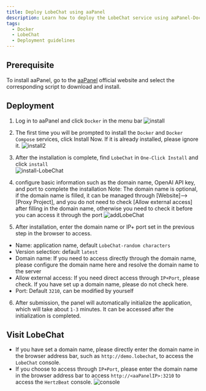 ```yaml
---
title: Deploy LobeChat using aaPanel
description: Learn how to deploy the LobeChat service using aaPanel-Docker, including installing the Docker container environment and using the command to start the service with one click. Detailed instructions on how to configure environment variables and use proxy addresses.
tags:
  - Docker
  - LobeChat
  - Deployment guidelines
---
```


## Prerequisite

To install aaPanel, go to the [aaPanel](https://www.aapanel.com/new/download.html#install) official website and select the corresponding script to download and install.

## Deployment

1. Log in to aaPanel and click `Docker` in the menu bar
   ![install](https://github.com/user-attachments/assets/f67180c2-47ba-4b04-9f12-d274c7821085)

2. The first time you will be prompted to install the `Docker` and `Docker Compose` services, click Install Now. If it is already installed, please ignore it.
   ![install2](https://github.com/user-attachments/assets/e269bd27-d323-43ba-811b-c0f5e4137903)

3. After the installation is complete, find `LobeChat` in `One-Click Install` and click `install`\
   ![install-LobeChat](https://github.com/user-attachments/assets/9f989104-bb8e-4acd-9721-6b1db1017d2b)

4. configure basic information such as the domain name, OpenAI API key, and port to complete the installation
   Note:
   The domain name is optional, if the domain name is filled, it can be managed through \[Website]--> \[Proxy Project], and you do not need to check \[Allow external access] after filling in the domain name, otherwise you need to check it before you can access it through the port
   ![addLobeChat](https://github.com/user-attachments/assets/f0b2e72d-9eee-46a8-b094-4834b78764df)

5. After installation, enter the domain name or IP+ port set in the previous step in the browser to access.

- Name: application name, default `LobeChat-random characters`
- Version selection: default `latest`
- Domain name: If you need to access directly through the domain name, please configure the domain name here and resolve the domain name to the server
- Allow external access: If you need direct access through `IP+Port`, please check. If you have set up a domain name, please do not check here.
- Port: Default `3210`, can be modified by yourself

6. After submission, the panel will automatically initialize the application, which will take about `1-3` minutes. It can be accessed after the initialization is completed.

## Visit LobeChat

- If you have set a domain name, please directly enter the domain name in the browser address bar, such as `http://demo.lobechat`, to access the `LobeChat` console.
- If you choose to access through `IP+Port`, please enter the domain name in the browser address bar to access `http://<aaPanelIP>:3210` to access the `HertzBeat` console.
  ![console](https://github.com/user-attachments/assets/a1af5778-f47a-4fdc-baf5-ca2a1e66f48e)
